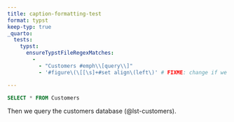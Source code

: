 ```yaml
---
title: caption-formatting-test
format: typst
keep-typ: true
_quarto:
  tests:
    typst:
      ensureTypstFileRegexMatches:
        - 
          - "Customers #emph\\[query\\]"
          - '#figure\(\[[\s]+#set align\(left\)' # FIXME: change if we manage center in typst's template

---
```


```{#lst-customers .sql lst-cap="Customers _query_"}
SELECT * FROM Customers
```

Then we query the customers database (@lst-customers).
